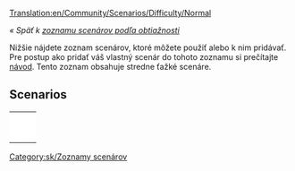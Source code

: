 [[Translation:en/Community/Scenarios/Difficulty/Normal]]

''« Späť k [[sk/Community/Scenarios/Difficulty/Main Page|zoznamu scenárov podľa obtiažnosti]]''

[[Category:sk/Zoznamy scenárov]]

Nižšie nájdete zoznam scenárov, ktoré môžete použiť alebo k nim pridávať. Pre postup ako pridať váš vlastný scenár do tohoto zoznamu si prečítajte [[sk/Scenáre vytvorené hráčmi|návod]]. Tento zoznam obsahuje stredne ťažké scenáre.

==Scenarios==

{|
|-
|style="border:none;background:white"|
{{Page:en/Community/Scenarios/Islands}}

|style="border:none;background:white"|
{{Page:en/Community/Scenarios/Echo}}

|style="border:none;background:white"|
{{Page:en/Community/Scenarios/Water and Mountains}}

|-
|style="border:none;background:white"|
{{Page:en/Community/Scenarios/Snowy Highlands}}

|style="border:none;background:white"|
{{Page:en/Community/Scenarios/The Isles}}

|style="border:none;background:white"|
{{Page:en/Community/Scenarios/Tropical River}}

|-
|style="border:none;background:white"|
{{Page:en/Community/Scenarios/Iceland}}

|style="border:none;background:white"|
{{Page:en/Community/Scenarios/Land of Floods}}

|style="border:none;background:white"|
{{Page:en/Community/Scenarios/Chatham Islands}}

|-
|style="border:none;background:white"|
{{Page:en/Community/Scenarios/Denmark}}

|style="border:none;background:white"|
{{Page:en/Community/Scenarios/Europe}}

|style="border:none;background:white"|
{{Page:en/Community/Scenarios/Alexander to Karthoum}}

|-
|style="border:none;background:white"|
{{Page:en/Community/Scenarios/Climb up the Mountains}}

|style="border:none;background:white"|
{{Page:en/Community/Scenarios/(Don't) Hurt Your Eyes ;-)}}

|style="border:none;background:white"|
{{Page:en/Community/Scenarios/Lakes}}

|-
|style="border:none;background:white"|
{{Page:en/Community/Scenarios/Desert Tracking}}

|style="border:none;background:white"|
{{Page:en/Community/Scenarios/Dale of Scandy}}

|style="border:none;background:white"|
{{Page:en/Community/Scenarios/Super Britania}}

|-
|style="border:none;background:white"|
{{Page:en/Community/Scenarios/The Barrens}}

|style="border:none;background:white"|
{{Page:en/Community/Scenarios/Verdant Islands}}

|style="border:none;background:white"|
{{Page:en/Community/Scenarios/Latvia}}

|-
|style="border:none;background:white"|
{{Page:en/Community/Scenarios/CarstsWorldScenario}}

|style="border:none;background:white"|
{{Page:en/Community/Scenarios/Cuba}}

|style="border:none;background:white"|
{{Page:en/Community/Scenarios/Kritschgau}}

|-
|style="border:none;background:white"|
{{Page:en/Community/Scenarios/Elephant}}

|style="border:none;background:white"|
{{Page:en/Community/Scenarios/South West France}}

|}